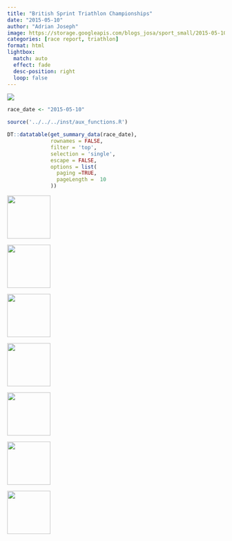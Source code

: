 ```yaml
---
title: "British Sprint Triathlon Championships"
date: "2015-05-10"
author: "Adrian Joseph"
image: https://storage.googleapis.com/blogs_josa/sport_small/2015-05-10_BRITISH_SPRINT_TRIATHLON_CHAMPIONSHIPS/img/00.png
categories: [race report, triathlon]
format: html
lightbox:
  match: auto
  effect: fade
  desc-position: right
  loop: false
---
```


![](https://storage.googleapis.com/blogs_josa/sport_small/2015-05-10_BRITISH_SPRINT_TRIATHLON_CHAMPIONSHIPS/img/00.png)

```r
race_date <- "2015-05-10"

source('../../../inst/aux_functions.R')

DT::datatable(get_summary_data(race_date),
              rownames = FALSE,
              filter = 'top',
              selection = 'single',
              escape = FALSE,
              options = list(
                paging =TRUE,
                pageLength =  10
              ))
```



::: {layout-ncol=4}
![](https://storage.googleapis.com/blogs_josa/sport_small/2015-05-10_BRITISH_SPRINT_TRIATHLON_CHAMPIONSHIPS/img/00.png){ width="100" group="hi" }

![](https://storage.googleapis.com/blogs_josa/sport_small/2015-05-10_BRITISH_SPRINT_TRIATHLON_CHAMPIONSHIPS/img/00a.png){ width="100" group="hi" }

![](https://storage.googleapis.com/blogs_josa/sport_small/2015-05-10_BRITISH_SPRINT_TRIATHLON_CHAMPIONSHIPS/img/00b.png){ width="100" group="hi" }

![](https://storage.googleapis.com/blogs_josa/sport_small/2015-05-10_BRITISH_SPRINT_TRIATHLON_CHAMPIONSHIPS/img/01.jpg){ width="100" group="hi" }

![](https://storage.googleapis.com/blogs_josa/sport_small/2015-05-10_BRITISH_SPRINT_TRIATHLON_CHAMPIONSHIPS/img/02.jpg){ width="100" group="hi" }

![](https://storage.googleapis.com/blogs_josa/sport_small/2015-05-10_BRITISH_SPRINT_TRIATHLON_CHAMPIONSHIPS/img/05.jpg){ width="100" group="hi" }

![](https://storage.googleapis.com/blogs_josa/sport_small/2015-05-10_BRITISH_SPRINT_TRIATHLON_CHAMPIONSHIPS/img/06.jpg){ width="100" group="hi" }


:::
